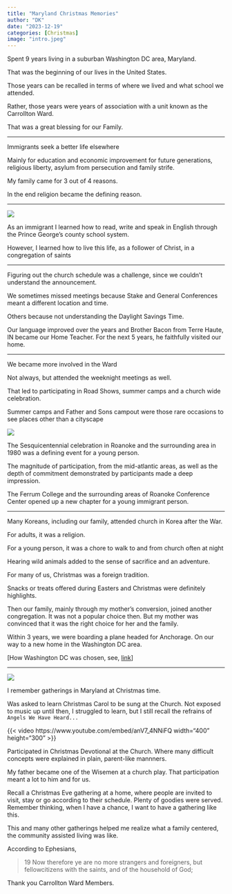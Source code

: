 ```yaml
---
title: "Maryland Christmas Memories"
author: "DK"
date: "2023-12-19"
categories: [Christmas]
image: "intro.jpeg"
---
```


Spent 9 years living in a suburban Washington DC area, Maryland.

That was the beginning of our lives in the United States.

Those years can be recalled in terms of where we lived and what school we attended.

Rather, those years were years of association with a unit known as the Carrollton Ward.

That was a great blessing for our Family.

---

Immigrants seek a better life elsewhere

Mainly for education and economic improvement for future generations, religious liberty, asylum from persecution and family strife.

My family came for 3 out of 4 reasons.

In the end religion became the defining reason.

---

![](main1.jpg)

As an immigrant I learned how to read, write and speak in English through the Prince George's county school system.

However, I learned how to live this life, as a follower of Christ, in a congregation of saints

---

Figuring out the church schedule was a challenge, since we couldn't understand the announcement. 

We sometimes missed meetings because Stake and General Conferences meant a different location and time.

Others because not understanding the Daylight Savings Time.

Our language improved over the years and Brother Bacon from Terre Haute, IN became our Home Teacher. For the next 5 years, he faithfully visited our home.

---

We became more involved in the Ward

Not always, but attended the weeknight meetings as well.

That led to participating in Road Shows, summer camps and a church wide celebration.

Summer camps and Father and Sons campout were those rare occasions to see places other than a cityscape

![](main2.jpeg)

The Sesquicentennial celebration in Roanoke and the surrounding area in 1980 was a defining event for a young person.

The magnitude of participation, from the mid-atlantic areas, as well as the depth of commitment demonstrated by participants made a deep impression.

The Ferrum College and the surrounding areas of Roanoke Conference Center opened up a new chapter for a young immigrant person.

---

Many Koreans, including our family, attended church in Korea after the War.

For adults, it was a religion.

For a young person, it was a chore to walk to and from church often at night

Hearing wild animals added to the sense of sacrifice and an adventure.

For many of us, Christmas was a foreign tradition.

Snacks or treats offered during Easters and Christmas were definitely highlights.

Then our family, mainly through my mother's conversion, joined another congregation. It was not a popular choice then. But my mother was convinced that it was the right choice for her and the family.

Within 3 years, we were boarding a plane headed for Anchorage. On our way to a new home in the Washington DC area.

[How Washington DC was chosen, see, [link](https://oakhi.github.io/Life-Begins-When/posts/20230705%20New%20Carrollton/)]

---

![](main3.jpeg)

I remember gatherings in Maryland at Christmas time.

Was asked to learn Christmas Carol to be sung at the Church. Not exposed to music up until then, I struggled to learn, but I still recall the refrains of `Angels We Have Heard...`

{{< video https://www.youtube.com/embed/anV7_4NNiFQ width="400" height="300" >}}

Participated in Christmas Devotional at the Church. Where many difficult concepts were explained in plain, parent-like mannners.

My father became one of the Wisemen at a church play. That participation meant a lot to him and for us.

Recall a Christmas Eve gathering at a home, where people are invited to visit, stay or go according to their schedule. Plenty of goodies were served. Remember thinking, when I have a chance, I want to have a gathering like this.

This and many other gatherings helped me realize what a family centered, the community assisted living was like.

According to Ephesians,

> 19 Now therefore ye are no more strangers and foreigners, but fellowcitizens with the saints, and of the household of God;

Thank you Carrollton Ward Members.
